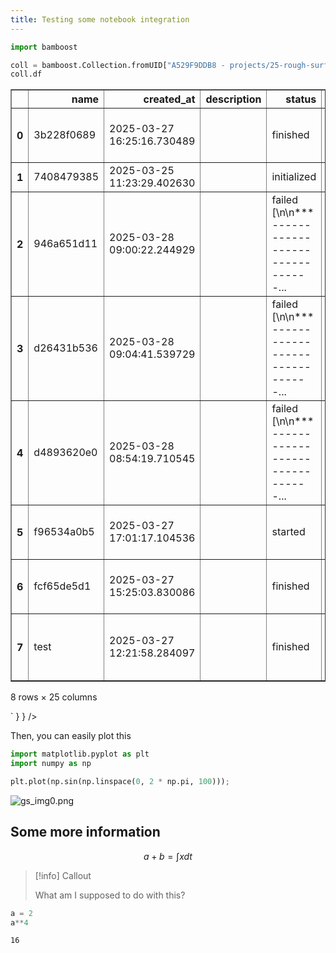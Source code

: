 ```yaml
---
title: Testing some notebook integration
---
```


```python
import bamboost

coll = bamboost.Collection.fromUID["A529F9DDB8 - projects/25-rough-surface/data"]
coll.df
```

<div className="nboutput">


<div className="nboutput-container" dangerouslySetInnerHTML={ { __html: `<div>
<style scoped>
    .dataframe tbody tr th:only-of-type {
        vertical-align: middle;
    }

    .dataframe tbody tr th {
        vertical-align: top;
    }

    .dataframe thead th {
        text-align: right;
    }
</style>
<table border="1" class="dataframe">
  <thead>
    <tr style="text-align: right;">
      <th></th>
      <th>name</th>
      <th>created_at</th>
      <th>description</th>
      <th>status</th>
      <th>submitted</th>
      <th>E</th>
      <th>T</th>
      <th>bottom_curve</th>
      <th>dt</th>
      <th>eps</th>
      <th>...</th>
      <th>nu</th>
      <th>quadrature_degree</th>
      <th>residual_factor</th>
      <th>rho</th>
      <th>rho_inf</th>
      <th>rigid_v</th>
      <th>time_step_factor</th>
      <th>top_curve</th>
      <th>used_dt</th>
      <th>write_every</th>
    </tr>
  </thead>
  <tbody>
    <tr>
      <th>0</th>
      <td>3b228f0689</td>
      <td>2025-03-27 16:25:16.730489</td>
      <td></td>
      <td>finished</td>
      <td>True</td>
      <td>40.0</td>
      <td>1.0</td>
      <td>{'amp': 0.1, 'end': 2.6, 'frequency': 1, 'star...</td>
      <td>1.0</td>
      <td>0.05</td>
      <td>...</td>
      <td>0.3</td>
      <td>4.0</td>
      <td>0.001</td>
      <td>0.2</td>
      <td>0.98</td>
      <td>[1.0, 0.0]</td>
      <td>5.0</td>
      <td>{'amp': 0.1, 'end': 3.2, 'frequency': 2, 'star...</td>
      <td>0.004775</td>
      <td>5.0</td>
    </tr>
    <tr>
      <th>1</th>
      <td>7408479385</td>
      <td>2025-03-25 11:23:29.402630</td>
      <td></td>
      <td>initialized</td>
      <td>False</td>
      <td>NaN</td>
      <td>NaN</td>
      <td>NaN</td>
      <td>NaN</td>
      <td>NaN</td>
      <td>...</td>
      <td>NaN</td>
      <td>NaN</td>
      <td>NaN</td>
      <td>NaN</td>
      <td>NaN</td>
      <td>NaN</td>
      <td>NaN</td>
      <td>NaN</td>
      <td>NaN</td>
      <td>NaN</td>
    </tr>
    <tr>
      <th>2</th>
      <td>946a651d11</td>
      <td>2025-03-28 09:00:22.244929</td>
      <td></td>
      <td>failed [\n\n*** ------------------------------...</td>
      <td>True</td>
      <td>40.0</td>
      <td>1.0</td>
      <td>{'amp': 0.25, 'end': 2.6, 'frequency': 1, 'sta...</td>
      <td>1.0</td>
      <td>0.05</td>
      <td>...</td>
      <td>0.3</td>
      <td>4.0</td>
      <td>0.001</td>
      <td>0.2</td>
      <td>0.98</td>
      <td>[1.75, 0.0]</td>
      <td>10.0</td>
      <td>{'amp': 0.5, 'end': 3.2, 'frequency': 2, 'star...</td>
      <td>0.009550</td>
      <td>5.0</td>
    </tr>
    <tr>
      <th>3</th>
      <td>d26431b536</td>
      <td>2025-03-28 09:04:41.539729</td>
      <td></td>
      <td>failed [\n\n*** ------------------------------...</td>
      <td>True</td>
      <td>40.0</td>
      <td>1.0</td>
      <td>{'amp': 0.125, 'end': 2.6, 'frequency': 1, 'st...</td>
      <td>1.0</td>
      <td>0.05</td>
      <td>...</td>
      <td>0.3</td>
      <td>4.0</td>
      <td>0.001</td>
      <td>0.2</td>
      <td>0.98</td>
      <td>[1.75, 0.0]</td>
      <td>10.0</td>
      <td>{'amp': 0.5, 'end': 3.2, 'frequency': 2, 'star...</td>
      <td>0.009550</td>
      <td>5.0</td>
    </tr>
    <tr>
      <th>4</th>
      <td>d4893620e0</td>
      <td>2025-03-28 08:54:19.710545</td>
      <td></td>
      <td>failed [\n\n*** ------------------------------...</td>
      <td>True</td>
      <td>40.0</td>
      <td>1.0</td>
      <td>{'amp': 0.25, 'end': 2.6, 'frequency': 1, 'sta...</td>
      <td>1.0</td>
      <td>0.05</td>
      <td>...</td>
      <td>0.3</td>
      <td>4.0</td>
      <td>0.001</td>
      <td>0.2</td>
      <td>0.98</td>
      <td>[1.75, 0.0]</td>
      <td>10.0</td>
      <td>{'amp': 0.5, 'end': 3.2, 'frequency': 2, 'star...</td>
      <td>0.009550</td>
      <td>5.0</td>
    </tr>
    <tr>
      <th>5</th>
      <td>f96534a0b5</td>
      <td>2025-03-27 17:01:17.104536</td>
      <td></td>
      <td>started</td>
      <td>False</td>
      <td>40.0</td>
      <td>1.0</td>
      <td>{'amp': 0.1, 'end': 2.6, 'frequency': 1, 'star...</td>
      <td>1.0</td>
      <td>0.05</td>
      <td>...</td>
      <td>0.3</td>
      <td>4.0</td>
      <td>0.001</td>
      <td>0.2</td>
      <td>0.98</td>
      <td>[1.75, 0.0]</td>
      <td>5.0</td>
      <td>{'amp': 0.1, 'end': 3.2, 'frequency': 2, 'star...</td>
      <td>0.004775</td>
      <td>5.0</td>
    </tr>
    <tr>
      <th>6</th>
      <td>fcf65de5d1</td>
      <td>2025-03-27 15:25:03.830086</td>
      <td></td>
      <td>finished</td>
      <td>True</td>
      <td>40.0</td>
      <td>1.0</td>
      <td>{'amp': 0.1, 'end': 2.6, 'frequency': 1, 'star...</td>
      <td>1.0</td>
      <td>0.05</td>
      <td>...</td>
      <td>0.3</td>
      <td>4.0</td>
      <td>0.001</td>
      <td>0.2</td>
      <td>0.98</td>
      <td>[1.0, 0.0]</td>
      <td>5.0</td>
      <td>{'amp': 0.1, 'end': 3.2, 'frequency': 2, 'star...</td>
      <td>0.004775</td>
      <td>5.0</td>
    </tr>
    <tr>
      <th>7</th>
      <td>test</td>
      <td>2025-03-27 12:21:58.284097</td>
      <td></td>
      <td>finished</td>
      <td>True</td>
      <td>40.0</td>
      <td>1.0</td>
      <td>{'amp': 0.05, 'end': 2.6666666666666665, 'freq...</td>
      <td>1.0</td>
      <td>0.05</td>
      <td>...</td>
      <td>0.3</td>
      <td>4.0</td>
      <td>0.001</td>
      <td>0.2</td>
      <td>0.98</td>
      <td>[1.0, 0.0]</td>
      <td>5.0</td>
      <td>{'amp': 0.05, 'end': 3.0, 'frequency': 3, 'sta...</td>
      <td>0.004775</td>
      <td>5.0</td>
    </tr>
  </tbody>
</table>
<p>8 rows × 25 columns</p>
</div>` } } />


</div>

Then, you can easily plot this


```python
import matplotlib.pyplot as plt
import numpy as np

plt.plot(np.sin(np.linspace(0, 2 * np.pi, 100)));
```

<div className="nboutput">


![gs_img0.png](./nbfigures/gs_img0.png)


</div>

## Some more information

$$a + b = \int x dt$$

> [!info]
> Callout
>
> What am I supposed to do with this?


```python title="Some dummy python code with title"
a = 2
a**4
```

<div className="nboutput">



```text
16
```


</div>